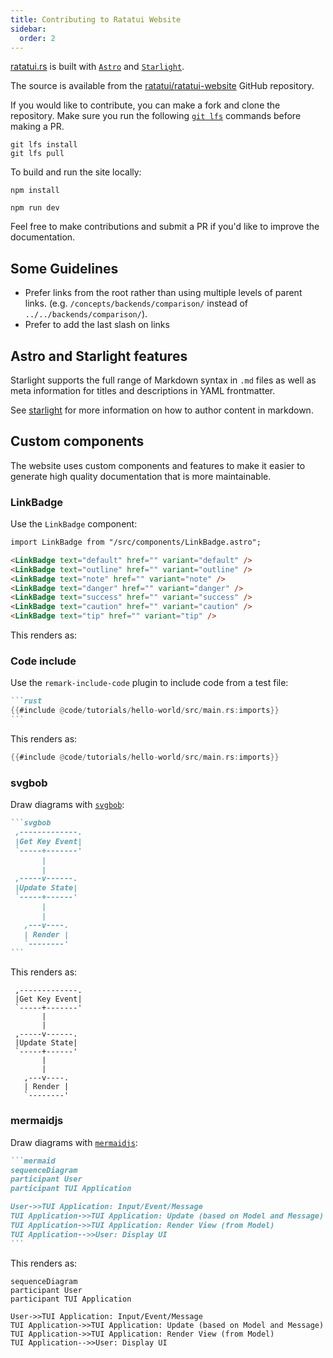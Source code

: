 ```yaml
---
title: Contributing to Ratatui Website
sidebar:
  order: 2
---
```


[ratatui.rs](https://ratatui.rs) is built with [`Astro`](https://astro.build/) and
[`Starlight`](https://starlight.astro.build).

The source is available from the
[ratatui/ratatui-website](https://github.com/ratatui/ratatui-website) GitHub repository.

If you would like to contribute, you can make a fork and clone the repository. Make sure you run the
following [`git lfs`] commands before making a PR.

```shell title="install git lfs"
git lfs install
git lfs pull
```

[`git lfs`]: ../git-guide/

To build and run the site locally:

```shell title="install necessary packages"
npm install
```

```shell title="run site"
npm run dev
```

Feel free to make contributions and submit a PR if you'd like to improve the documentation.

## Some Guidelines

- Prefer links from the root rather than using multiple levels of parent links. (e.g.
  `/concepts/backends/comparison/` instead of `../../backends/comparison/`).
- Prefer to add the last slash on links

## Astro and Starlight features

Starlight supports the full range of Markdown syntax in `.md` files as well as meta information for
titles and descriptions in YAML frontmatter.

See [starlight] for more information on how to author content in markdown.

[starlight]: https://starlight.astro.build/guides/authoring-content/

## Custom components

The website uses custom components and features to make it easier to generate high quality
documentation that is more maintainable.

### LinkBadge

Use the `LinkBadge` component:

```markdown
import LinkBadge from "/src/components/LinkBadge.astro";

<LinkBadge text="default" href="" variant="default" />
<LinkBadge text="outline" href="" variant="outline" />
<LinkBadge text="note" href="" variant="note" />
<LinkBadge text="danger" href="" variant="danger" />
<LinkBadge text="success" href="" variant="success" />
<LinkBadge text="caution" href="" variant="caution" />
<LinkBadge text="tip" href="" variant="tip" />
```

This renders as:


<LinkBadge text="default" href="" variant="default" />
<LinkBadge text="outline" href="" variant="outline" />
<LinkBadge text="note" href="" variant="note" />
<LinkBadge text="danger" href="" variant="danger" />
<LinkBadge text="success" href="" variant="success" />
<LinkBadge text="caution" href="" variant="caution" />
<LinkBadge text="tip" href="" variant="tip" />

### Code include

Use the `remark-include-code` plugin to include code from a test file:

````markdown include=ignore
```rust
{{#include @code/tutorials/hello-world/src/main.rs:imports}}
```
````

This renders as:

```rust
{{#include @code/tutorials/hello-world/src/main.rs:imports}}
```

### svgbob

Draw diagrams with [`svgbob`]:

[`svgbob`]: https://github.com/ivanceras/svgbob

````markdown
```svgbob
 ,-------------.
 |Get Key Event|
 `-----+-------'
       |
       |
 ,-----v------.
 |Update State|
 `-----+------'
       |
       |
   ,---v----.
   | Render |
   `--------'
```
````

This renders as:

```svgbob
 ,-------------.
 |Get Key Event|
 `-----+-------'
       |
       |
 ,-----v------.
 |Update State|
 `-----+------'
       |
       |
   ,---v----.
   | Render |
   `--------'
```

### mermaidjs

Draw diagrams with [`mermaidjs`]:

[`mermaidjs`]: https://mermaid.js.org/

````markdown
```mermaid
sequenceDiagram
participant User
participant TUI Application

User->>TUI Application: Input/Event/Message
TUI Application->>TUI Application: Update (based on Model and Message)
TUI Application->>TUI Application: Render View (from Model)
TUI Application-->>User: Display UI
```
````

This renders as:

```mermaid
sequenceDiagram
participant User
participant TUI Application

User->>TUI Application: Input/Event/Message
TUI Application->>TUI Application: Update (based on Model and Message)
TUI Application->>TUI Application: Render View (from Model)
TUI Application-->>User: Display UI
```
